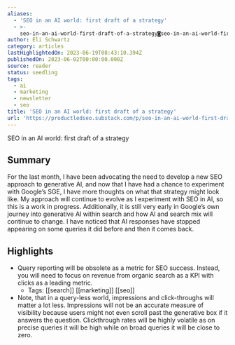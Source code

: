 ```yaml
---
aliases:
  - 'SEO in an AI world: first draft of a strategy'
  - >-
    seo-in-an-ai-world-first-draft-of-a-strategy◙seo-in-an-ai-world-first-draft-of-a-strategy
author: Eli Schwartz
category: articles
lastHighlightedOn: 2023-06-19T08:43:10.394Z
publishedOn: 2023-06-02T00:00:00.000Z
source: reader
status: seedling
tags:
  - ai
  - marketing
  - newsletter
  - seo
title: 'SEO in an AI world: first draft of a strategy'
url: 'https://productledseo.substack.com/p/seo-in-an-ai-world-first-draft-of'
---
```

SEO in an AI world: first draft of a strategy

## Summary

For the last month, I have been advocating the need to develop a new SEO approach to generative AI, and now that I have had a chance to experiment with Google’s SGE, I have more thoughts on what that strategy might look like. My approach will continue to evolve as I experiment with SEO in AI, so this is a work in progress. Additionally, it is still very early in Google’s own journey into generative AI within search and how AI and search mix will continue to change. I have noticed that AI responses have stopped appearing on some queries it did before and then it comes back.

## Highlights

- Query reporting will be obsolete as a metric for SEO success. Instead, you will need to focus on revenue from organic search as a KPI with clicks as a leading metric.
    - Tags: [[search]] [[marketing]] [[seo]]
- Note, that in a query-less world, impressions and click-throughs will matter a lot less. Impressions will not be an accurate measure of visibility because users might not even scroll past the generative box if it answers the question. Clickthrough rates will be highly volatile as on precise queries it will be high while on broad queries it will be close to zero.
